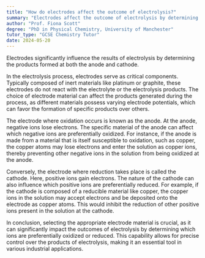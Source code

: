 ```yaml
---
title: "How do electrodes affect the outcome of electrolysis?"
summary: "Electrodes affect the outcome of electrolysis by determining the products formed at the anode and cathode."
author: "Prof. Fiona Scott"
degree: "PhD in Physical Chemistry, University of Manchester"
tutor_type: "GCSE Chemistry Tutor"
date: 2024-05-20
---
```


Electrodes significantly influence the results of electrolysis by determining the products formed at both the anode and cathode.

In the electrolysis process, electrodes serve as critical components. Typically composed of inert materials like platinum or graphite, these electrodes do not react with the electrolyte or the electrolysis products. The choice of electrode material can affect the products generated during the process, as different materials possess varying electrode potentials, which can favor the formation of specific products over others.

The electrode where oxidation occurs is known as the anode. At the anode, negative ions lose electrons. The specific material of the anode can affect which negative ions are preferentially oxidized. For instance, if the anode is made from a material that is itself susceptible to oxidation, such as copper, the copper atoms may lose electrons and enter the solution as copper ions, thereby preventing other negative ions in the solution from being oxidized at the anode.

Conversely, the electrode where reduction takes place is called the cathode. Here, positive ions gain electrons. The nature of the cathode can also influence which positive ions are preferentially reduced. For example, if the cathode is composed of a reducible material like copper, the copper ions in the solution may accept electrons and be deposited onto the electrode as copper atoms. This would inhibit the reduction of other positive ions present in the solution at the cathode.

In conclusion, selecting the appropriate electrode material is crucial, as it can significantly impact the outcomes of electrolysis by determining which ions are preferentially oxidized or reduced. This capability allows for precise control over the products of electrolysis, making it an essential tool in various industrial applications.
    